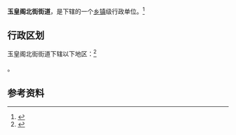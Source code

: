{{中国乡级行政区
|景观照片文件名 = 
|景观照片描述 = 
|汉语拼音 = 
|其他语言 = 
|其他语言名称 = 
|旧称 = 
|地名出处 = 
|位置图文件名 = 
|位置图描述 = 
|自定义图片= 
|建置时间 = 
|政府驻地 = 
|毗邻 = 
|总面积 = 
|总人口 = 
|总人口年份 = 
|户籍人口 = 
|户籍人口年份 = 
|常住人口 = 
|常住人口年份 = 
|人口密度 = 
|GDP = 
|GDP年份 = 
|邮政编码 = 
|电话区号 = 951
|官方网站 = 
|网站名称 = 
|64/01/04/006/000}}

'''玉皇阁北街街道'''，是{{PRC admin/fullname|64/01/04/006/000|3}}下辖的一个[[乡镇|乡镇]]级行政单位。<ref>{{PRC admin/ref sgc|{{PRC admin/parent|64/01/04/006/000}}}}</ref>

== 行政区划 ==

玉皇阁北街街道下辖以下地区：<ref>{{PRC admin/ref sgc|64/01/04/006/000}}</ref>

{{PRC admin/children|64/01/04/006/000}}。

== 参考资料 ==

{{reflist}}

{{行政区划小作品}}
{{PRC admin/navcat|64/01/04/006/000}}